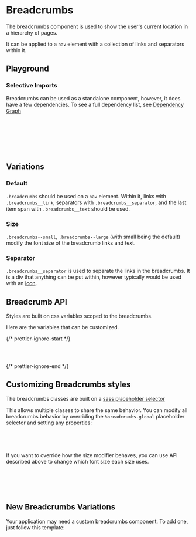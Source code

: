 
<Meta of={BreadcrumbsStories} />

# Breadcrumbs

<div
  dangerouslySetInnerHTML={{
    __html: createSourceCodeLink({ link: 'components/breadcrumbs.scss' }).outerHTML,
  }}
></div>

The breadcrumbs component is used to show the user's current location in a hierarchy of pages.

It can be applied to a `nav` element with a collection of links and separators within it.

## Playground

<Canvas of={BreadcrumbsStories.Default} />
<Controls of={BreadcrumbsStories.Default} />

### Selective Imports

Breadcrumbs can be used as a standalone component, however, it does have a few dependencies. To see a full dependency list, see [Dependency Graph](?path=/docs/overview-selective-imports--docs#dependencies)

```css
// Depends on
@import '@rolemodel/optics/dist/scss/core/tokens';
@import '@rolemodel/optics/dist/scss/core/base';

// Component
@import '@rolemodel/optics/dist/scss/components/breadcrumbs';
```

## Variations

### Default

`.breadcrumbs` should be used on a `nav` element. Within it, links with `.breadcrumbs__link`, separators with `.breadcrumbs__separator`, and the last item span with `.breadcrumbs__text` should be used.

<Canvas of={BreadcrumbsStories.Default} />

### Size

`.breadcrumbs--small`, `.breadcrumbs--large` (with small being the default) modify the font size of the breadcrumb links and text.

<Canvas of={BreadcrumbsStories.Large} />

### Separator

`.breadcrumbs__separator` is used to separate the links in the breadcrumbs. It is a div that anything can be put within, however typically would be used with an [Icon](?path=/docs/visual-components-icon--docs).

<Canvas of={BreadcrumbsStories.SeparatorIcon} />

## Breadcrumb API

Styles are built on css variables scoped to the breadcrumbs.

Here are the variables that can be customized.

{/* prettier-ignore-start */}
```css
--_op-breadcrumbs-font-size-small:
--_op-breadcrumbs-font-size-large:
```
{/* prettier-ignore-end */}

## Customizing Breadcrumbs styles

<div
  dangerouslySetInnerHTML={{
    __html: createAlert({
      title: 'Important!',
      description: 'These patterns represent how to customize the style of the breadcrumbs for your project.',
    }).outerHTML,
  }}
></div>

The breadcrumbs classes are built on a [sass placeholder selector](https://sass-lang.com/documentation/style-rules/placeholder-selectors)

This allows multiple classes to share the same behavior. You can modify all breadcrumbs behavior by overriding the `%breadcrumbs-global` placeholder selector and setting any properties:

```css
%breadcrumbs-global {
  align-items: start;
}
```

If you want to override how the size modifier behaves, you can use API described above to change which font size each size uses.

```css
%btn-global {
  --_op-breadcrumbs-font-size-small: var(--op-font-4x-large);
  --_op-breadcrumbs-font-size-large: var(--op-font-6x-large);
}
```

## New Breadcrumbs Variations

<div
  dangerouslySetInnerHTML={{
    __html: createAlert({
      title: 'Important!',
      description: 'These patterns represent how to create new variations of the Breadcrumbs for your project.',
    }).outerHTML,
  }}
></div>

Your application may need a custom breadcrumbs component. To add one, just follow this template:

```css
.breadcrumbs-{name} {
  @extend %breadcrumbs-global;

  background-color:
  color:
}
```
